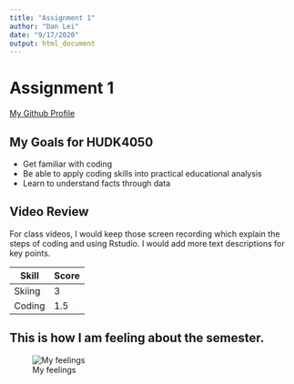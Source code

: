 ```yaml
---
title: "Assignment 1"
author: "Dan Lei"
date: "9/17/2020"
output: html_document
---
```


# Assignment 1

[My Github Profile](https://github.com/dl3418)

## My Goals for HUDK4050

* Get familiar with coding
* Be able to apply coding skills into practical educational analysis
* Learn to understand facts through data

## Video Review

For class videos, I would keep those screen recording which explain the steps of coding and using Rstudio. I would add more text descriptions for key points.

| Skill  | Score |
|--------|-------|
| Skiing |     3 |
| Coding |   1.5 |

## This is how I am feeling about the semester.

![My feelings](Grinning Emoji.png)